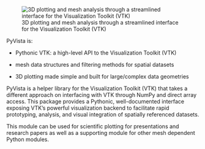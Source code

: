 ![3D plotting and mesh analysis through a streamlined interface for the Visualization Toolkit (VTK)](pyvista_logo.png)

PyVista is:


- Pythonic VTK: a high-level API to the Visualization Toolkit (VTK)

- mesh data structures and filtering methods for spatial datasets

- 3D plotting made simple and built for large/complex data geometries

PyVista is a helper library for the Visualization Toolkit (VTK) that takes a different approach on interfacing with VTK through NumPy and direct array access. This package provides a Pythonic, well-documented interface exposing VTK’s powerful visualization backend to facilitate rapid prototyping, analysis, and visual integration of spatially referenced datasets.

This module can be used for scientific plotting for presentations and research papers as well as a supporting module for other mesh dependent Python modules.